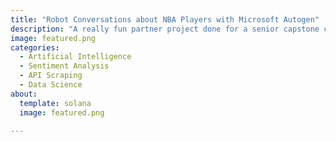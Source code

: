```yaml
---
title: "Robot Conversations about NBA Players with Microsoft Autogen"
description: "A really fun partner project done for a senior capstone class, using Microsoft Autogen, NBA statistics from basketball-reference and the Reddit API to create a multi-agent framework dedicated to valuing NBA players in the MVP race. Link to our presentation can be found here: https://docs.google.com/presentation/d/1MQmrhFRy8WjoMnQqr2iWDYENgmf2MIFrTpMnWnYKfLA/edit?usp=sharing. Link to google colab file here as well: https://colab.research.google.com/drive/1kf0T0eP569OdY5-dTM78m4ZJZ6aNBMP9?usp=sharing."
image: featured.png
categories:
  - Artificial Intelligence
  - Sentiment Analysis
  - API Scraping
  - Data Science
about:
  template: solana
  image: featured.png
  
---
```





